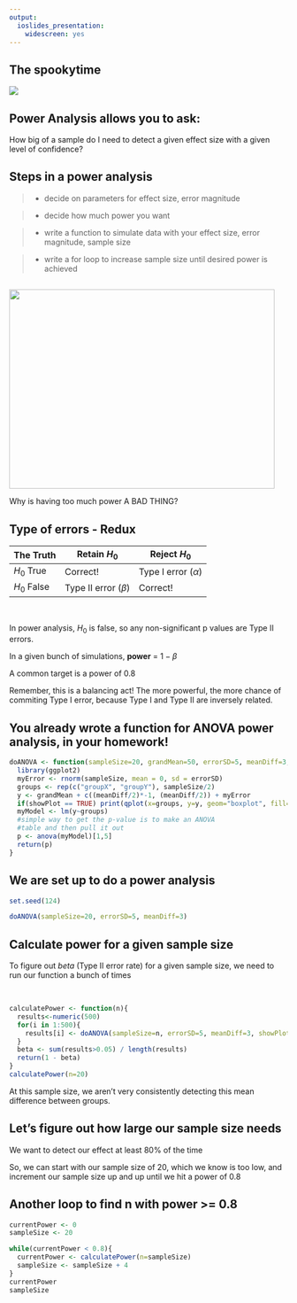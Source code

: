 ```yaml
---
output:
  ioslides_presentation:
    widescreen: yes
---
```


## The spookytime 

<img src="../images/normalparanormal.jpg" height:500px>

## Power Analysis allows you to ask:

<div class="red2">How big of a sample do I need to detect a given effect size with a given level of confidence?</div>


## Steps in a power analysis {.build}


> - decide on parameters for effect size, error magnitude

> - decide how much power you want

> - write a function to simulate data with your effect size, error magnitude, sample size

> - write a for loop to increase sample size until desired power is achieved

##

<img src="https://media.giphy.com/media/Ph5ELYJov9n5oHzVHZ/giphy.gif" width="480" height="360"></img>

Why is having too much power A BAD THING?

## Type of errors - Redux {.build}

The Truth | Retain $H_0$ | Reject $H_0$
---------|----------------|---------
$H_0$ True | Correct! | Type I error ($\alpha$)
$H_0$ False | Type II error ($\beta$)| Correct!

<br>

In power analysis, $H_0$ is false, so any non-significant p values are Type II errors.

In a given bunch of simulations, **power** = $1 - \beta$

A common target is a power of 0.8

Remember, this is a balancing act!  The more powerful, the more chance of commiting Type I error, because Type I and Type II are inversely related.

## You already wrote a function for ANOVA power analysis, in your homework! {.smaller}

```r
doANOVA <- function(sampleSize=20, grandMean=50, errorSD=5, meanDiff=3, showPlot=TRUE) {
  library(ggplot2)
  myError <- rnorm(sampleSize, mean = 0, sd = errorSD)
  groups <- rep(c("groupX", "groupY"), sampleSize/2)
  y <- grandMean + c((meanDiff/2)*-1, (meanDiff/2)) + myError
  if(showPlot == TRUE) print(qplot(x=groups, y=y, geom="boxplot", fill=groups))
  myModel <- lm(y~groups)
  #simple way to get the p-value is to make an ANOVA
  #table and then pull it out
  p <- anova(myModel)[1,5]
  return(p)
}
```

## We are set up to do a power analysis {.smaller}


```r
set.seed(124)
```

```r
doANOVA(sampleSize=20, errorSD=5, meanDiff=3)
```

## Calculate power for a given sample size {.smaller}

<div class="red2">To figure out $beta$ (Type II error rate) for a given sample size, we need to run our function a bunch of times</div>

<br>

```r
calculatePower <- function(n){
  results<-numeric(500)
  for(i in 1:500){
    results[i] <- doANOVA(sampleSize=n, errorSD=5, meanDiff=3, showPlot=FALSE)
  }
  beta <- sum(results>0.05) / length(results)
  return(1 - beta)
}
calculatePower(n=20)

```

<div class="red2">At this sample size, we aren't very consistently detecting this mean difference between groups.  </div>
 
## Let's figure out how large our sample size needs {.build}

We want to detect our effect at least 80% of the time

So, we can start with our sample size of 20, which we know is too low, and increment our sample size up and up until we hit a power of 0.8

## Another loop to find n with power >= 0.8 

```r
currentPower <- 0
sampleSize <- 20

while(currentPower < 0.8){ 
  currentPower <- calculatePower(n=sampleSize)
  sampleSize <- sampleSize + 4
}
currentPower
sampleSize
```